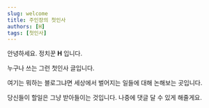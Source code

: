 ```yaml
---
slug: welcome
title: 주인장의 첫인사
authors: [H]
tags: [첫인사]
---
```


안녕하세요. 정치꾼 **H** 입니다.

누구나 쓰는 그런 첫인사 글입니다. 

여기는 뭐하는 블로그냐면 세상에서 벌어지는 일들에 대해 논해보는 곳입니다.

당신들이 할일은 그냥 받아들이는 것입니다. 나중에 댓글 달 수 있게 해줄게요.
